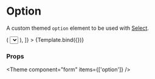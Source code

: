 
<Meta title="Components/Form/primitive/Option" component={Option} />

# Option

A custom themed `option` element to be used with [Select](../?path=/docs/components-form-primitive-select--default-story).


<Canvas>
  <Story
    name="Default"
    args={{
      children: 'Example option',
    }}
    argTypes={{
      disabled: { type: 'boolean' },
    }}
    decorators={[
      (Story) => (
        <Select>
          <Story />
        </Select>
      ),
    ]}
  >
    {Template.bind({})}
  </Story>
</Canvas>

### Props

<ArgsTable story="Default" />



<Theme component="form" items={['option']} />
